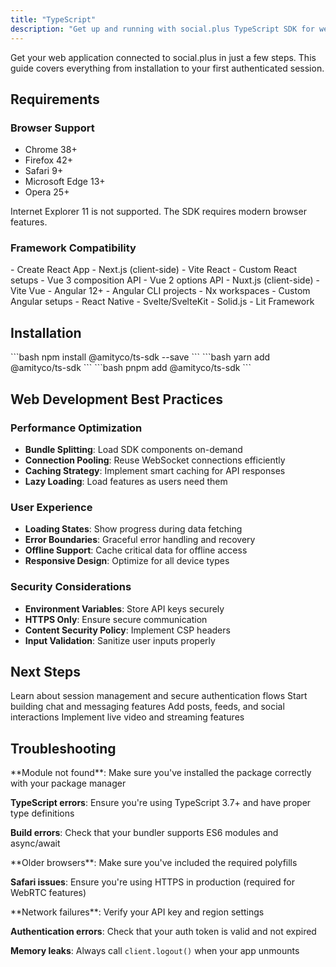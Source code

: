 ```yaml
---
title: "TypeScript"
description: "Get up and running with social.plus TypeScript SDK for web applications in minutes."
---
```


Get your web application connected to social.plus in just a few steps. This guide covers everything from installation to your first authenticated session.

## Requirements

### Browser Support

- Chrome 38+
- Firefox 42+
- Safari 9+
- Microsoft Edge 13+
- Opera 25+

<Warning>
Internet Explorer 11 is not supported. The SDK requires modern browser features.
</Warning>

### Framework Compatibility
<CardGroup cols={2}>
  <Card title="React Applications" icon="react">
    - Create React App  
    - Next.js (client-side)
    - Vite React
    - Custom React setups
  </Card>
  
  <Card title="Vue Applications" icon="vuejs">
    - Vue 3 composition API
    - Vue 2 options API
    - Nuxt.js (client-side)
    - Vite Vue
  </Card>
  
  <Card title="Angular Applications" icon="angular">
    - Angular 12+
    - Angular CLI projects
    - Nx workspaces
    - Custom Angular setups
  </Card>
  
  <Card title="Other Frameworks" icon="browsers">
    - React Native
    - Svelte/SvelteKit
    - Solid.js
    - Lit Framework
  </Card>
</CardGroup>



## Installation

<Tabs>
<Tab title="npm">
```bash
npm install @amityco/ts-sdk --save
```
</Tab>

<Tab title="yarn">
```bash
yarn add @amityco/ts-sdk
```
</Tab>

<Tab title="pnpm">
```bash
pnpm add @amityco/ts-sdk
```
</Tab>

</Tabs>

## Web Development Best Practices

### Performance Optimization
- **Bundle Splitting**: Load SDK components on-demand
- **Connection Pooling**: Reuse WebSocket connections efficiently
- **Caching Strategy**: Implement smart caching for API responses
- **Lazy Loading**: Load features as users need them

### User Experience
- **Loading States**: Show progress during data fetching
- **Error Boundaries**: Graceful error handling and recovery
- **Offline Support**: Cache critical data for offline access
- **Responsive Design**: Optimize for all device types

### Security Considerations
- **Environment Variables**: Store API keys securely
- **HTTPS Only**: Ensure secure communication
- **Content Security Policy**: Implement CSP headers
- **Input Validation**: Sanitize user inputs properly

## Next Steps

<CardGroup cols={2}>
<Card title="Authentication Guide" icon="shield-check" href="/social-plus-sdk/getting-started/authentication">
Learn about session management and secure authentication flows
</Card>

<Card title="Chat Features" icon="message" href="/social-plus-sdk/chat/overview">
Start building chat and messaging features
</Card>

<Card title="Social Features" icon="users" href="/social-plus-sdk/social/overview">
Add posts, feeds, and social interactions
</Card>

<Card title="Video Streaming" icon="video" href="/social-plus-sdk/video/overview">
Implement live video and streaming features
</Card>
</CardGroup>

## Troubleshooting

<AccordionGroup>
<Accordion title="Installation Issues" icon="exclamation-triangle">
**Module not found**: Make sure you've installed the package correctly with your package manager

**TypeScript errors**: Ensure you're using TypeScript 3.7+ and have proper type definitions

**Build errors**: Check that your bundler supports ES6 modules and async/await
</Accordion>

<Accordion title="Browser Compatibility" icon="globe">
**Older browsers**: Make sure you've included the required polyfills

**Safari issues**: Ensure you're using HTTPS in production (required for WebRTC features)

</Accordion>

<Accordion title="Runtime Issues" icon="bug">
**Network failures**: Verify your API key and region settings

**Authentication errors**: Check that your auth token is valid and not expired

**Memory leaks**: Always call `client.logout()` when your app unmounts
</Accordion>
</AccordionGroup>

